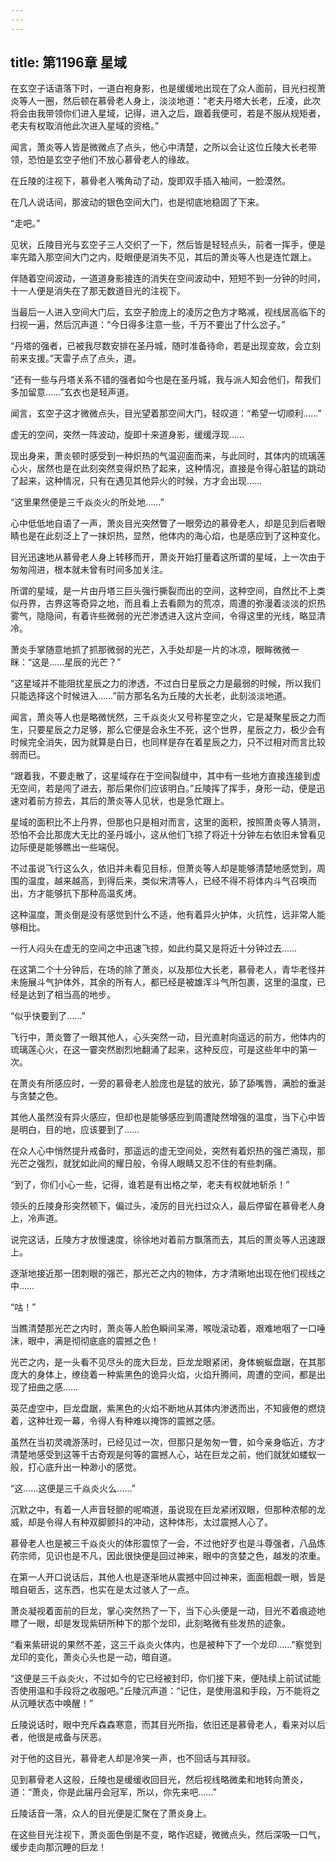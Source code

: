 ```yaml
---
---
---
```

title: 第1196章 星域
---



在玄空子话语落下时，一道白袍身影，也是缓缓地出现在了众人面前，目光扫视萧炎等人一圈，然后顿在慕骨老人身上，淡淡地道：“老夫丹塔大长老，丘凌，此次将会由我带领你们进入星域，记得，进入之后，跟着我便可，若是不服从规矩者，老夫有权取消他此次进入星域的资格。”

闻言，萧炎等人皆是微微点了点头，他心中清楚，之所以会让这位丘陵大长老带领，恐怕是玄空子他们不放心慕骨老人的缘故。

在丘陵的注视下，慕骨老人嘴角动了动，旋即双手插入袖间，一脸漠然。

在几人说话间，那波动的银色空间大门，也是彻底地稳固了下来。

“走吧。”

见状，丘陵目光与玄空子三人交织了一下，然后皆是轻轻点头，前者一挥手，便是率先踏入那空间大门之内，眨眼便是消失不见，其后的萧炎等人也是连忙跟上。

伴随着空间波动，一道道身影接连的消失在空间波动中，短短不到一分钟的时间，十一人便是消失在了那无数道目光的注视下。

当最后一人进入空间大门后，玄空子脸庞上的凌厉之色方才略减，视线居高临下的扫视一遍，然后沉声道：“今日得多注意一些，千万不要出了什么岔子。”

“丹塔的强者，已被我尽数安排在圣丹城，随时准备待命，若是出现变故，会立刻前来支援。”天雷子点了点头，道。

“还有一些与丹塔关系不错的强者如今也是在圣丹城，我与派人知会他们，帮我们多加留意……”玄衣也是轻声道。

闻言，玄空子这才微微点头，目光望着那空间大门，轻叹道：“希望一切顺利……”

虚无的空间，突然一阵波动，旋即十来道身影，缓缓浮现……

现出身来，萧炎顿时感受到一种炽热的气温迎面而来，与此同时，其体内的琉璃莲心火，居然也是在此刻突然变得炽热了起来，这种情况，直接是令得心脏猛的跳动了起来，这种情况，只有在遇见其他异火的时候，方才会出现……

“这里果然便是三千焱炎火的所处地……”

心中低低地自语了一声，萧炎目光突然瞥了一眼旁边的慕骨老人，却是见到后者眼睛也是在此刻泛上了一抹炽热，显然，他体内的海心焰，也是感应到了这种变化。

目光迅速地从慕骨老人身上转移而开，萧炎开始打量着这所谓的星域，上一次由于匆匆闯进，根本就未曾有时间多加关注。

所谓的星域，是一片由丹塔三巨头强行撕裂而出的空间，这种空间，自然比不上类似丹界，古界这等奇异之地，而且看上去看颇为的荒凉，周遭的弥漫着淡淡的炽热雾气，隐隐间，有着许些微弱的光芒渗透进入这片空间，令得这里的光线，略显清冷。

萧炎手掌随意地抓了抓那微弱的光芒，入手处却是一片的冰凉，眼眸微微一眯：“这是……星辰的光芒？”

“这星域并不能阻扰星辰之力的渗透，不过白日星辰之力是最弱的时候，所以我们只能选择这个时候进入……”前方那名名为丘陵的大长老，此刻淡淡地道。

闻言，萧炎等人也是略微恍然，三千焱炎火又号称星空之火，它是凝聚星辰之力而生，只要星辰之力足够，那么它便是会永生不死，这个世界，星辰之力，极少会有时候完全消失，因为就算是白日，也同样是存在着星辰之力，只不过相对而言比较弱而已。

“跟着我，不要走散了，这星域存在于空间裂缝中，其中有一些地方直接连接到虚无空间，若是闯了进去，那后果你们应该明白。”丘陵挥了挥手，身形一动，便是迅速对着前方掠去，其后的萧炎等人见状，也是急忙跟上。

星域的面积比不上丹界，但那也只是相对而言，这里的面积，按照萧炎等人猜测，恐怕不会比那庞大无比的圣丹城小，这从他们飞掠了将近十分钟左右依旧未曾看见边际便是能够瞧出一些端倪。

不过虽说飞行这么久，依旧并未看见目标，但萧炎等人却是能够清楚地感觉到，周围的温度，越来越高，到得后来，类似宋清等人，已经不得不将体内斗气召唤而出，方才能够抗下那种高温炙烤。

这种温度，萧炎倒是没有感觉到什么不适，他有着异火护体，火抗性，远非常人能够相比。

一行人闷头在虚无的空间之中迅速飞掠，如此约莫又是将近十分钟过去……

在这第二个十分钟后，在场的除了萧炎，以及那位大长老，慕骨老人，青华老怪并未施展斗气护体外，其余的所有人，都已经是被雄浑斗气所包裹，这里的温度，已经是达到了相当高的地步。

“似乎快要到了……”

飞行中，萧炎瞥了一眼其他人，心头突然一动，目光直射向遥远的前方，他体内的琉璃莲心火，在这一霎突然剧烈地翻涌了起来，这种反应，可是这些年中的第一次。

在萧炎有所感应时，一旁的慕骨老人脸庞也是猛的放光，舔了舔嘴唇，满脸的垂涎与贪婪之色。

其他人虽然没有异火感应，但却也是能够感应到周遭陡然增强的温度，当下心中皆是明白，目的地，应该要到了……

在众人心中悄然提升戒备时，那遥远的虚无空间处，突然有着炽热的强芒涌现，那光芒之强烈，就犹如此间的耀日般，令得人眼睛又忍不住的有些刺痛。

“到了，你们小心一些，记得，谁若是有出格之举，老夫有权就地斩杀！”

领头的丘陵身形突然顿下，偏过头，凌厉的目光扫过众人，最后停留在慕骨老人身上，冷声道。

说完这话，丘陵方才放慢速度，徐徐地对着前方飘落而去，其后的萧炎等人迅速跟上。

逐渐地接近那一团刺眼的强芒，那光芒之内的物体，方才清晰地出现在他们视线之中……

“咕！”

当瞧清楚那光芒之内时，萧炎等人脸色瞬间呆滞，喉咙滚动着，艰难地咽了一口唾沫，眼中，满是彻彻底底的震撼之色！

光芒之内，是一头看不见尽头的庞大巨龙，巨龙龙眼紧闭，身体蜿蜒盘踞，在其那庞大的身体上，缭绕着一种紫黑色的诡异火焰，火焰升腾间，周遭的空间，都是出现了扭曲之感……

英茫虚空中，巨龙盘踞，紫黑色的火焰不断地从其体内渗透而出，不知疲倦的燃烧着，这种壮观一幕，令得人有种难以掩饰的震撼之感。

虽然在当初灵魂游荡时，已经见过一次，但那只是匆匆一瞥，如今亲身临近，方才清楚地感受到这等千古奇观是何等的震撼人心，站在巨龙之前，他们就犹如蝼蚁一般，打心底升出一种渺小的感觉。

“这……这便是三千焱炎火么……”

沉默之中，有着一人声音轻颤的呢喃道，虽说现在巨龙紧闭双眼，但那种浓郁的龙威，却是令得人有种双脚颤抖的冲动，这种体形，太过震撼人心了。

慕骨老人也是被三千焱炎火的体形震惊了一会，不过他好歹也是斗尊强者，八品炼药宗师，见识也是不凡，因此很快便是回过神来，眼中的贪婪之色，越发的浓重。

在第一人开口说话后，其他人也是逐渐地从震撼中回过神来，面面相觑一眼，皆是暗自砸舌，这东西，也实在是太过骇人了一点。

萧炎凝视着面前的巨龙，掌心突然热了一下，当下心头便是一动，目光不着痕迹地瞟了一眼，却是发现紫研所种下的那个龙印，此刻略微有些发热的迹象。

“看来紫研说的果然不差，这三千焱炎火体内，也是被种下了一个龙印……”察觉到龙印的变化，萧炎心头也是一动，暗自道。

“这便是三千焱炎火，不过如今的它已经被封印，你们接下来，便陆续上前试试能否使用温和手段将之收服吧。”丘陵沉声道：“记住，是使用温和手段，万不能将之从沉睡状态中唤醒！”

丘陵说话时，眼中充斥森森寒意，而其目光所指，依旧还是慕骨老人，看来对以后者，他很是戒备与厌恶。

对于他的这目光，慕骨老人却是冷笑一声，也不回话与其辩驳。

见到慕骨老人这般，丘陵也是缓缓收回目光，然后视线略微柔和地转向萧炎，道：“萧炎，你是此届丹会冠军，所以，你先来吧……”

丘陵话音一落，众人的目光便是汇聚在了萧炎身上。

在这些目光注视下，萧炎面色倒是不变，略作迟疑，微微点头，然后深吸一口气，缓步走向那沉睡的巨龙！